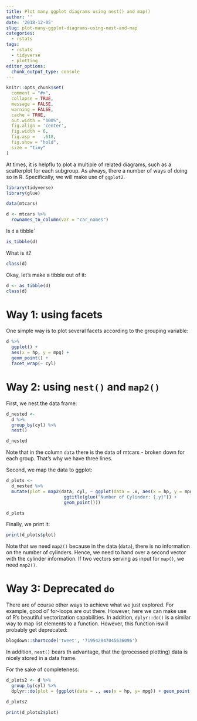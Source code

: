 ```yaml
---
title: Plot many ggplot diagrams using nest() and map()
author: ''
date: '2018-12-05'
slug: plot-many-ggplot-diagrams-using-nest-and-map
categories:
  - rstats
tags:
  - rstats
  - tidyverse
  - plotting
editor_options: 
  chunk_output_type: console
---
```


```r

knitr::opts_chunk$set(
  comment = "#>",
  collapse = TRUE,
  message = FALSE,
  warning = FALSE,
  cache = TRUE,
  out.width = "100%",
  fig.align = 'center',
  fig.width = 6,
  fig.asp =   .618,
  fig.show = "hold",
  size = "tiny"
)
```



At times, it is helpflu to plot a multiple of related diagrams, such as a scatterplot for each subgroup. As always, there a number of ways of doing so in R. Specifically, we will make use of `ggplot2`.

```r
library(tidyverse)
library(glue)
```


```r
data(mtcars)
```



```r
d <- mtcars %>% 
  rownames_to_column(var = "car_names")
```


Is `d` a tibble`

```r
is_tibble(d)
```

What is it?


```r
class(d)
```


Okay, let's make a tibble out of it:

```r
d <- as_tibble(d)
class(d)
```


# Way 1: using facets

One simple way is to plot several facets according to the grouping variable:


```r
d %>% 
  ggplot() +
  aes(x = hp, y = mpg) +
  geom_point() +
  facet_wrap(~ cyl)
```


# Way 2: using `nest()` and `map2()`


First, we nest the data frame:

```r
d_nested <- 
  d %>% 
  group_by(cyl) %>% 
  nest()

d_nested
```

Note that in the column `data` there is the data of mtcars - broken down for each group. That's why we have three lines.


Second, we map the data to ggplot:


```r
d_plots <- 
  d_nested %>% 
  mutate(plot = map2(data, cyl, ~ ggplot(data = .x, aes(x = hp, y = mpg)) +
                      ggtitle(glue("Number of Cylinder: {.y}")) +
                      geom_point()))

d_plots
```

Finally, we print it:


```r
print(d_plots$plot)
```



Note that we need `map2()` because in the data (`data`), there is no information on the number of cylinders. Hence, we need to hand over a second vector with the cylinder information. If two vectors serving as input for `map()`, we need `map2()`.


# Way 3: Deprecated `do`


There are of course other ways to achieve what we just explored. For example, good ol' for-loops are out there. However, here we can make use of R's beautiful vectorization capabilities. In addition, `dplyr::do()` is a similar way to map list elements to a function. However, this function ~~is~~will probably get deprecated:


```r
blogdown::shortcode('tweet', '719542847045636096')
```


In addition, `nest()` bears th advantage, that the (processed plotting) data is nicely stored in a data frame.


For the sake of completeness:

```r
d_plots2 <- d %>% 
  group_by(cyl) %>% 
  dplyr::do(plot = {ggplot(data = ., aes(x = hp, y= mpg)) + geom_point() + ggtitle(paste0("Cylinders: ", .$cyl))})

d_plots2
```


```r
print(d_plots2$plot)
```

